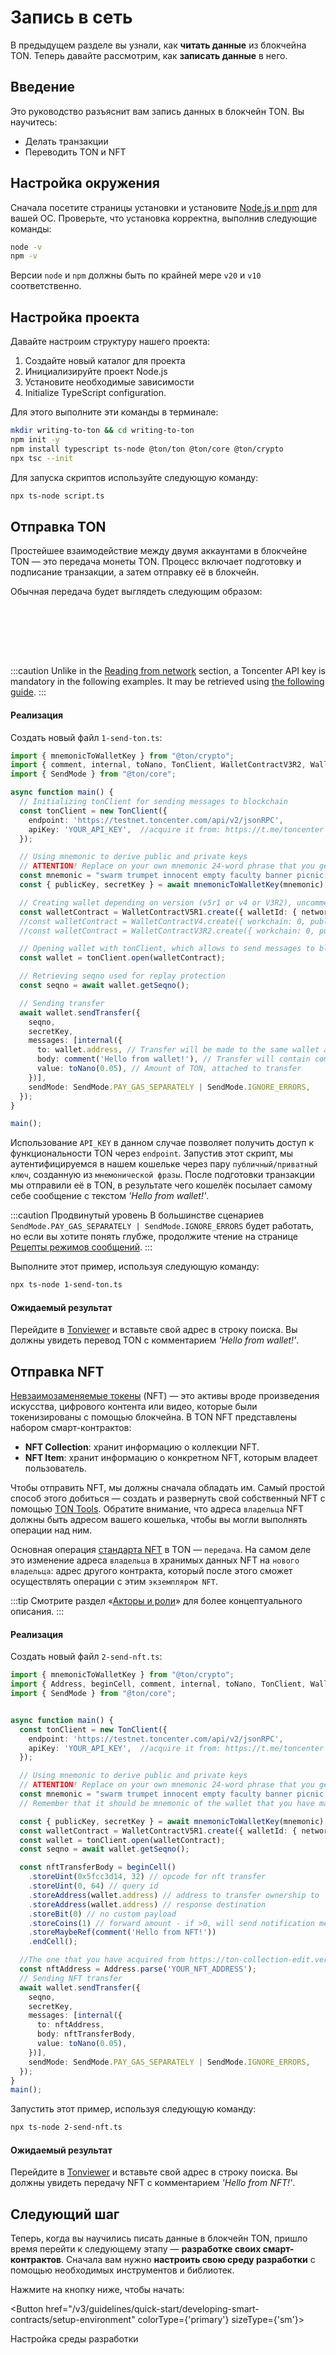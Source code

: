 

# Запись в сеть

В предыдущем разделе вы узнали, как **читать данные** из блокчейна TON. Теперь давайте рассмотрим, как **записать данные** в него.

## Введение

Это руководство разъяснит вам запись данных в блокчейн TON. Вы научитесь:

- Делать транзакции
- Переводить TON и NFT

## Настройка окружения

Сначала посетите страницы установки и установите [Node.js и npm](https://nodejs.org/en/download/) для вашей ОС. Проверьте, что установка корректна, выполнив следующие команды:

```bash
node -v
npm -v
```

Версии `node` и `npm` должны быть по крайней мере `v20` и `v10` соответственно.

## Настройка проекта

Давайте настроим структуру нашего проекта:

1. Создайте новый каталог для проекта
2. Инициализируйте проект Node.js
3. Установите необходимые зависимости
4. Initialize TypeScript configuration.

Для этого выполните эти команды в терминале:

```bash
mkdir writing-to-ton && cd writing-to-ton
npm init -y
npm install typescript ts-node @ton/ton @ton/core @ton/crypto
npx tsc --init
```

Для запуска скриптов используйте следующую команду:

```bash
npx ts-node script.ts
```

## Отправка TON

Простейшее взаимодействие между двумя аккаунтами в блокчейне TON — это передача монеты TON. Процесс включает подготовку и подписание транзакции, а затем отправку её в блокчейн.

Обычная передача будет выглядеть следующим образом:

<br></br>
<div class="text--center">
  <ThemedImage
    alt=""
    sources={{
      light: '/img/docs/ecosystem-messages-layout/ecosystem_messages_layout_1.svg?raw=true',
      dark: '/img/docs/ecosystem-messages-layout/ecosystem_messages_layout_1_dark.svg?raw=true',
    }}
  />
</div>
<br></br>

:::caution
Unlike in the [Reading from network](/v3/guidelines/quick-start/blockchain-interaction/reading-from-network/) section, a Toncenter API key is mandatory in the following examples. It may be retrieved using [the following guide](/v3/guidelines/dapps/apis-sdks/api-keys/).
:::

#### Реализация

Создать новый файл `1-send-ton.ts`:

```typescript title="1-send-ton.ts"
import { mnemonicToWalletKey } from "@ton/crypto";
import { comment, internal, toNano, TonClient, WalletContractV3R2, WalletContractV4, WalletContractV5R1 } from "@ton/ton";
import { SendMode } from "@ton/core";

async function main() {
  // Initializing tonClient for sending messages to blockchain
  const tonClient = new TonClient({
    endpoint: 'https://testnet.toncenter.com/api/v2/jsonRPC',
    apiKey: 'YOUR_API_KEY',  //acquire it from: https://t.me/toncenter
  });

  // Using mnemonic to derive public and private keys
  // ATTENTION! Replace on your own mnemonic 24-word phrase that you get from wallet app!
  const mnemonic = "swarm trumpet innocent empty faculty banner picnic unique major taste cigar slogan health neither diary monster jar scale multiply result biology champion genuine outside".split(' ');
  const { publicKey, secretKey } = await mnemonicToWalletKey(mnemonic);

  // Creating wallet depending on version (v5r1 or v4 or V3R2), uncomment which version do you have
  const walletContract = WalletContractV5R1.create({ walletId: { networkGlobalId: -3 }, publicKey }); // networkGlobalId: -3 for Testnet, -239 for Mainnet
  //const walletContract = WalletContractV4.create({ workchain: 0, publicKey });
  //const walletContract = WalletContractV3R2.create({ workchain: 0, publicKey });

  // Opening wallet with tonClient, which allows to send messages to blockchain
  const wallet = tonClient.open(walletContract);

  // Retrieving seqno used for replay protection
  const seqno = await wallet.getSeqno();

  // Sending transfer
  await wallet.sendTransfer({
    seqno,
    secretKey,
    messages: [internal({
      to: wallet.address, // Transfer will be made to the same wallet address
      body: comment('Hello from wallet!'), // Transfer will contain comment
      value: toNano(0.05), // Amount of TON, attached to transfer
    })],
    sendMode: SendMode.PAY_GAS_SEPARATELY | SendMode.IGNORE_ERRORS,
  });
}

main();
```

Использование `API_KEY` в данном случае позволяет получить доступ к функциональности TON через `endpoint`. Запустив этот скрипт, мы аутентифицируемся в нашем кошельке через пару `публичный/приватный ключ`, созданную из `мнемонической фразы`. После подготовки транзакции мы отправили её в TON, в результате чего кошелёк посылает самому себе сообщение с текстом _'Hello from wallet!'_.

:::caution Продвинутый уровень
В большинстве сценариев `SendMode.PAY_GAS_SEPARATELY | SendMode.IGNORE_ERRORS` будет работать, но если вы хотите понять глубже, продолжите чтение на странице [Рецепты режимов сообщений](/ru/v3/documentation/smart-contracts/message-management/message-modes-cookbook/).
:::

Выполните этот пример, используя следующую команду:

```bash
npx ts-node 1-send-ton.ts
```

#### Ожидаемый результат

Перейдите в [Tonviewer](https://testnet.tonviewer.com/) и вставьте свой адрес в строку поиска. Вы должны увидеть перевод TON с комментарием _'Hello from wallet!'_.

## Отправка NFT

[Невзаимозаменяемые токены](/v3/guidelines/dapps/asset-processing/nft-processing/nfts/) (NFT) — это активы вроде произведения искусства, цифрового контента или видео, которые были токенизированы с помощью блокчейна. В TON NFT представлены набором смарт-контрактов:

- **NFT Collection**: хранит информацию о коллекции NFT.
- **NFT Item**: хранит информацию о конкретном NFT, которым владеет пользователь.

Чтобы отправить NFT, мы должны сначала обладать им. Самый простой способ этого добиться — создать и развернуть свой собственный NFT с помощью [TON Tools](https://ton-collection-edit.vercel.app/deploy-nft-single). Обратите внимание, что адреса `владельца` NFT должны быть адресом вашего кошелька, чтобы вы могли выполнять операции над ним.

Основная операция [стандарта NFT](https://github.com/ton-blockchain/TEPs/blob/master/text/0062-nft-standard.md) в TON — `передача`. На самом деле это изменение адреса `владельца` в хранимых данных NFT на `нового владельца`: адрес другого контракта, который после этого сможет осуществлять операции с этим `экземпляром NFT`.

:::tip
Смотрите раздел «[Акторы и роли](/ru/v3/guidelines/quick-start/developing-smart-contracts/func-tolk-folder/processing-messages#actors-and-roles)» для более концептуального описания.
:::

#### Реализация

Создать новый файл `2-send-nft.ts`:

```typescript title="2-send-nft.ts"
import { mnemonicToWalletKey } from "@ton/crypto";
import { Address, beginCell, comment, internal, toNano, TonClient, WalletContractV5R1 } from "@ton/ton";
import { SendMode } from "@ton/core";


async function main() {
  const tonClient = new TonClient({
    endpoint: 'https://testnet.toncenter.com/api/v2/jsonRPC',
    apiKey: 'YOUR_API_KEY',  //acquire it from: https://t.me/toncenter
  });

  // Using mnemonic to derive public and private keys
  // ATTENTION! Replace on your own mnemonic 24-word phrase that you get from wallet app!
  const mnemonic = "swarm trumpet innocent empty faculty banner picnic unique major taste cigar slogan health neither diary monster jar scale multiply result biology champion genuine outside".split(' ');
  // Remember that it should be mnemonic of the wallet that you have made an owner of NFT

  const { publicKey, secretKey } = await mnemonicToWalletKey(mnemonic);
  const walletContract = WalletContractV5R1.create({ walletId: { networkGlobalId: -3 }, publicKey });
  const wallet = tonClient.open(walletContract);
  const seqno = await wallet.getSeqno();

  const nftTransferBody = beginCell()
    .storeUint(0x5fcc3d14, 32) // opcode for nft transfer
    .storeUint(0, 64) // query id
    .storeAddress(wallet.address) // address to transfer ownership to
    .storeAddress(wallet.address) // response destination
    .storeBit(0) // no custom payload
    .storeCoins(1) // forward amount - if >0, will send notification message
    .storeMaybeRef(comment('Hello from NFT!'))
    .endCell();

  //The one that you have acquired from https://ton-collection-edit.vercel.app/deploy-nft-single
  const nftAddress = Address.parse('YOUR_NFT_ADDRESS'); 
  // Sending NFT transfer
  await wallet.sendTransfer({
    seqno,
    secretKey,
    messages: [internal({
      to: nftAddress,
      body: nftTransferBody,
      value: toNano(0.05),
    })],
    sendMode: SendMode.PAY_GAS_SEPARATELY | SendMode.IGNORE_ERRORS,
  });
}
main();
```

Запустить этот пример, используя следующую команду:

```bash
npx ts-node 2-send-nft.ts
```

#### Ожидаемый результат

Перейдите в [Tonviewer](https://testnet.tonviewer.com/) и вставьте свой адрес в строку поиска. Вы должны увидеть передачу NFT с комментарием _'Hello from NFT!'_.

## Следующий шаг

Теперь, когда вы научились писать данные в блокчейн TON, пришло время перейти к следующему этапу — **разработке своих смарт-контрактов**. Сначала вам нужно **настроить свою среду разработки** с помощью необходимых инструментов и библиотек.

Нажмите на кнопку ниже, чтобы начать:

<Button href="/v3/guidelines/quick-start/developing-smart-contracts/setup-environment" colorType={'primary'} sizeType={'sm'}>

  Настройка среды разработки

</Button>

<Feedback />
